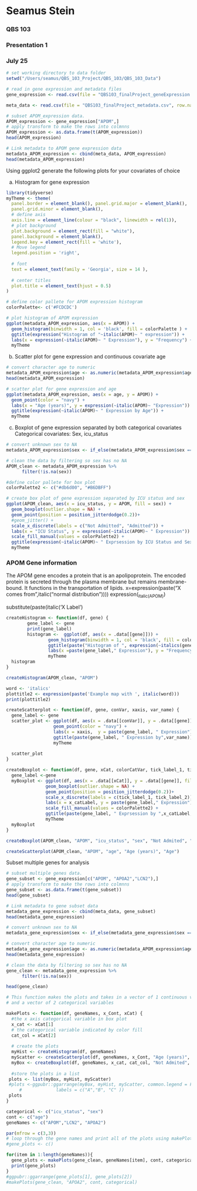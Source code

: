 # Seamus Stein
### QBS 103
### Presentation 1
### July 25

```r
# set working directory to data folder
setwd("/Users/seamus/QBS_103_Project/QBS_103/QBS_103_Data")

# read in gene expression and metadata files 
gene_expression <- read.csv(file = "QBS103_finalProject_geneExpression.csv", row.names = 1)

meta_data <- read.csv(file = "QBS103_finalProject_metadata.csv", row.names = 1)

# subset APOM_expression data. 
APOM_expression <- gene_expression["APOM",]
# apply transform to make the rows into colmnns 
APOM_expression <- as.data.frame(t(APOM_expression))
head(APOM_expression)
```


``` r
# Link metadata to APOM gene expression data
metadata_APOM_expression <- cbind(meta_data, APOM_expression)
head(metadata_APOM_expression)
```


Using ggplot2 generate the following plots for your covariates of choice

a) Histogram for gene expression
```r
library(tidyverse)
myTheme <- theme(
  panel.border = element_blank(), panel.grid.major = element_blank(),
  panel.grid.minor = element_blank(), 
  # define axis
  axis.line = element_line(colour = "black", linewidth = rel(1)),
  # plot background
  plot.background = element_rect(fill = "white"),
  panel.background = element_blank(),
  legend.key = element_rect(fill = 'white'), 
  # Move legend
  legend.position = 'right',
  
  # font
  text = element_text(family = 'Georgia', size = 14 ), 
  
  # center titles
  plot.title = element_text(hjust = 0.5)
)
```

```r
# define color pallete for APOM expression histogram
colorPalette<- c('#FCDCDC')

# plot histogram of APOM expression 
ggplot(metadata_APOM_expression, aes(x = APOM)) +
  geom_histogram(binwidth = 1, col = 'black', fill = colorPalette ) +
  ggtitle(expression("Histogram of "~italic(APOM)~ " expression")) +
  labs(x = expression(~italic(APOM)~ " Expression"), y = "Frequency") +
  myTheme
```

b) Scatter plot for gene expression and continuous covariate age

```r
# convert character age to numeric
metadata_APOM_expression$age <- as.numeric(metadata_APOM_expression$age)
head(metadata_APOM_expression)
```
```r
# scatter plot for gene expression and age
ggplot(metadata_APOM_expression, aes(x = age, y = APOM)) +
  geom_point(color = "navy") +
  labs(x = "Age (years)", y = expression(~italic(APOM)~ "Expression")) +
  ggtitle(expression(~italic(APOM)~ " Expression by Age")) +
  myTheme
```

c) Boxplot of gene expression separated by both categorical covariates 
Categorical covariates: Sex, icu_status


```r
# convert unknown sex to NA
metadata_APOM_expression$sex <- if_else(metadata_APOM_expression$sex == " unknown", NA, metadata_APOM_expression$sex)

```


```r
# clean the data by filtering so sex has no NA
APOM_clean <- metadata_APOM_expression %>% 
      filter(!is.na(sex))
```

```r
#define color pallete for box plot
colorPalette2 <- c("#db6d00", "#B6DBFF")

# create box plot of gene expression separated by ICU status and sex
ggplot(APOM_clean, aes(x = icu_status, y = APOM, fill = sex)) + 
  geom_boxplot(outlier.shape = NA) +
  geom_point(position = position_jitterdodge(0.2))+
  #geom_jitter() +
  scale_x_discrete(labels = c("Not Admitted", "Admitted")) +
  labs(x = "ICU Status", y = expression(~italic(APOM)~ " Expression")) +
  scale_fill_manual(values = colorPalette2) +
  ggtitle(expression(~italic(APOM)~ " Exprsession by ICU Status and Sex")) +
  myTheme
```


### APOM Gene information

The APOM gene encodes a protein that is an apolipoprotein. The encoded protein is secreted through the plasma membrane but remains membrane-bound. It functions in the transportation of lipids. 
x=expression(paste("X comes from ",italic("normal distribution"))))
expression(~italic(APOM)~)

 substitute(paste(italic('X Label')
 
```r
createHistogram <- function(df, gene) {
        gene_label <- gene
        print(gene_label)
        histogram <-  ggplot(df, aes(x = .data[[gene]])) +
                geom_histogram(binwidth = 1, col = 'black', fill = colorPalette ) +
                ggtitle(paste("Histogram of ", expression(~italics(gene_label)), " Expression"))+
                labs(x =paste(gene_label," Expression"), y = "Frequency") +
                myTheme
  histogram 
}

```

```r
createHistogram(APOM_clean, "APOM")
```

```r
word <- 'italics'
plottitle2 <- expression(paste('Example map with ', italic(word)))
print(plottitle2)
```

```r
createScatterplot <- function(df, gene, conVar, xaxis, var_name) {
  gene_label <- gene
  scatter_plot <- ggplot(df, aes(x = .data[[conVar]], y = .data[[gene]])) +
                  geom_point(color = "navy") +
                  labs(x = xaxis,  y = paste(gene_label, " Expression")) +
                  ggtitle(paste(gene_label, " Expression by",var_name)) +
                  myTheme
  
  scatter_plot
}
```

```r
createBoxplot <- function(df, gene, xCat, colorCatVar, tick_label_1, tick_label_2, x_catLabel, x_filll_label) {
  gene_label <-gene
  myBoxplot <- ggplot(df, aes(x = .data[[xCat]], y = .data[[gene]], fill = .data[[colorCatVar]])) + 
               geom_boxplot(outlier.shape = NA) +
               geom_point(position = position_jitterdodge(0.2))+
               scale_x_discrete(labels = c(tick_label_1, tick_label_2)) +
               labs(x = x_catLabel, y = paste(gene_label," Expression")) +
               scale_fill_manual(values = colorPalette2) +
               ggtitle(paste(gene_label, " Exprsession by ",x_catLabel, "and ", x_filll_label)) +
               myTheme
  myBoxplot
}
```

```r
createBoxplot(APOM_clean, "APOM", "icu_status", "sex", "Not Admited", "Admitted","ICU Status", "Sex")
```

```r
createScatterplot(APOM_clean, "APOM", "age", "Age (years)", "Age")
```


Subset multiple genes for analysis

```r
# subset multiple genes data. 
gene_subset <- gene_expression[c("APOM", "APOA2","LCN2"),]
# apply transform to make the rows into colmnns 
gene_subset <- as.data.frame(t(gene_subset))
head(gene_subset)
```

```r
# Link metadata to gene subset data
metadata_gene_expression <- cbind(meta_data, gene_subset)
head(metadata_gene_expression)
```
```r
# convert unknown sex to NA
metadata_gene_expression$sex <- if_else(metadata_gene_expression$sex == " unknown", NA, metadata_gene_expression$sex)

```

```r
# convert character age to numeric
metadata_gene_expression$age <- as.numeric(metadata_APOM_expression$age)
head(metadata_gene_expression)
```


```r
# clean the data by filtering so sex has no NA
gene_clean <- metadata_gene_expression %>% 
      filter(!is.na(sex))

head(gene_clean)
```

```r
# This function makes the plots and takes in a vector of 1 continuous variable
# and a vector of 2 categorical variables

makePlots <- function(df, geneNames, x_Cont, xCat) {
  #the x axis categorical variable in box plot
  x_cat <- xCat[1]
  # the categorical variable indicated by color fill
  cat_col = xCat[2]
  
  # create the plots
  myHist <- createHistogram(df, geneNames)
  myScatter <- createScatterplot(df, geneNames, x_Cont, "Age (years)", "Age")
  myBox <- createBoxplot(df, geneNames, x_cat, cat_col, "Not Admited", "Admitted","ICU Status", "Sex")
  
  #store the plots in a list
 plots <- list(myBox, myHist, myScatter)
 #plots <-ggpubr::ggarrange(myBox, myHist, myScatter, common.legend = F,nrow = 2,ncol = 2,
     #             labels = c("A","B", "C" ))
 plots
}
```


```r
categorical <- c("icu_status", "sex")
cont <- c("age")
geneNames <- c("APOM","LCN2", "APOA2")
```


```r
par(mfrow = c(3,3))
# loop through the gene names and print all of the plots using makePlots function
#gene_plots <- c()

for(item in 1:length(geneNames)){
  gene_plots <- makePlots(gene_clean, geneNames[item], cont, categorical)
  print(gene_plots)
}
#ggpubr::ggarrange(gene_plots[1], gene_plots[2])
#makePlots(gene_clean, "APOA2", cont, categorical)
```
